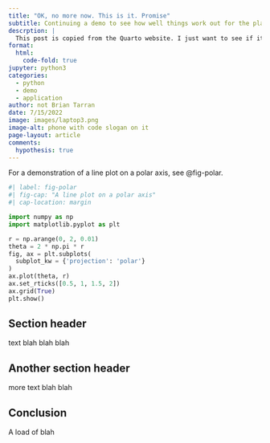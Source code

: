 ```yaml
---
title: "OK, no more now. This is it. Promise"
subtitle: Continuing a demo to see how well things work out for the platform
descrption: |
  This post is copied from the Quarto website. I just want to see if it works for creating article types.
format:
  html:
    code-fold: true
jupyter: python3
categories:
  - python
  - demo
  - application
author: not Brian Tarran
date: 7/15/2022
image: images/laptop3.png
image-alt: phone with code slogan on it
page-layout: article
comments:
  hypothesis: true
---
```


For a demonstration of a line plot on a polar axis, see @fig-polar.

```python
#| label: fig-polar
#| fig-cap: "A line plot on a polar axis"
#| cap-location: margin

import numpy as np
import matplotlib.pyplot as plt

r = np.arange(0, 2, 0.01)
theta = 2 * np.pi * r
fig, ax = plt.subplots(
  subplot_kw = {'projection': 'polar'} 
)
ax.plot(theta, r)
ax.set_rticks([0.5, 1, 1.5, 2])
ax.grid(True)
plt.show()
```
## Section header

text blah blah blah

## Another section header

more text blah blah

## Conclusion

A load of blah